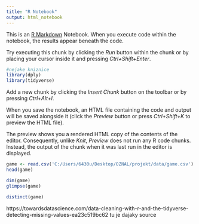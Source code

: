 ```yaml
---
title: "R Notebook"
output: html_notebook
---
```


This is an [R Markdown](http://rmarkdown.rstudio.com) Notebook. When you execute code within the notebook, the results appear beneath the code. 

Try executing this chunk by clicking the *Run* button within the chunk or by placing your cursor inside it and pressing *Ctrl+Shift+Enter*. 

```r
#nejake kniznice
library(dply)
library(tidyverse)
```

Add a new chunk by clicking the *Insert Chunk* button on the toolbar or by pressing *Ctrl+Alt+I*.

When you save the notebook, an HTML file containing the code and output will be saved alongside it (click the *Preview* button or press *Ctrl+Shift+K* to preview the HTML file).

The preview shows you a rendered HTML copy of the contents of the editor. Consequently, unlike *Knit*, *Preview* does not run any R code chunks. Instead, the output of the chunk when it was last run in the editor is displayed.
```r

game <- read.csv('C:/Users/6430u/Desktop/OZNAL/projekt/data/game.csv')
head(game)
```
```r
dim(game)
glimpse(game)
```

```r
distinct(game)
```
https://towardsdatascience.com/data-cleaning-with-r-and-the-tidyverse-detecting-missing-values-ea23c519bc62 tu je dajaky source
